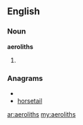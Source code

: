 ==English==
===Noun===
'''aeroliths'''
# {{plural of|[[aerolith]]}}

===Anagrams===
* {{alphagram|aehilorst}}
* [[horsetail#English|horsetail]]

[[ar:aeroliths]]
[[my:aeroliths]]